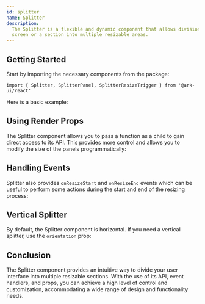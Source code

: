 ```yaml
---
id: splitter
name: Splitter
description:
  The Splitter is a flexible and dynamic component that allows division of the
  screen or a section into multiple resizable areas.
---
```


## Getting Started

Start by importing the necessary components from the package:

```tsx
import { Splitter, SplitterPanel, SplitterResizeTrigger } from '@ark-ui/react'
```

Here is a basic example:

<Story name="Basic" />

## Using Render Props

The Splitter component allows you to pass a function as a child to gain direct
access to its API. This provides more control and allows you to modify the size
of the panels programmatically:

<Story name="RenderProp" />

## Handling Events

Splitter also provides `onResizeStart` and `onResizeEnd` events which can be
useful to perform some actions during the start and end of the resizing process:

<Story name="Events" />

## Vertical Splitter

By default, the Splitter component is horizontal. If you need a vertical
splitter, use the `orientation` prop:

<Story name="Vertical" />

## Conclusion

The Splitter component provides an intuitive way to divide your user interface
into multiple resizable sections. With the use of its API, event handlers, and
props, you can achieve a high level of control and customization, accommodating
a wide range of design and functionality needs.
